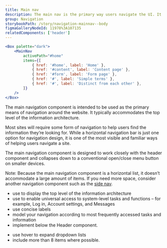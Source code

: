 ```yaml
---
title: Main nav
description: The main nav is the primary way users navigate the UI. It is consistently visible throughout the service.
group: Navigation
storybookPath: /story/navigation-mainnav--body
figmaGalleryNodeId: 11978%3A107135
relatedComponents: ['header']
---
```


```jsx live
<Box palette="dark">
	<MainNav
		activePath="#home"
		items={[
			{ href: '#home', label: 'Home' },
			{ href: '#content', label: 'Content page' },
			{ href: '#form', label: 'Form page' },
			{ href: '#', label: 'Simple terms' },
			{ href: '#', label: 'Distinct from each other' },
		]}
	/>
</Box>
```

The main navigation component is intended to be used as the primary means of navigation around the website. It typically accommodates the top level of the information architecture.

Most sites will require some form of navigation to help users find the information they’re looking for. While a horizontal navigation bar is just one option for navigation design, it is one of the most visible and familiar ways of helping users navigate a site.

The main navigation component is designed to work closely with the header component and collapses down to a conventional open/close menu button on smaller devices.

Note: Because the main navigation component is a horizontal list, it doesn’t accommodate a large amount of items. If you need more space, consider another navigation component such as the [side nav](/components/side-nav).

<DoHeading />

- use to display the top level of the information architecture
- use to enable universal access to system-level tasks and functions – for example, Log in, Account settings, and Messages
- use concise labels
- model your navigation according to most frequently accessed tasks and information
- implement below the Header component.

<DontHeading />

- use hover to expand dropdown lists
- include more than 8 items where possible.

